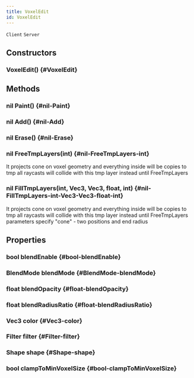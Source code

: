 ```yaml
---
title: VoxelEdit
id: VoxelEdit
---
```

`Client`
`Server`

## Constructors

### VoxelEdit() {#VoxelEdit}

## Methods

### nil Paint() {#nil-Paint}

### nil Add() {#nil-Add}

### nil Erase() {#nil-Erase}

### nil FreeTmpLayers(int) {#nil-FreeTmpLayers-int}
It projects cone on voxel geometry and everything inside will be copies to tmp
all raycasts will collide with this tmp layer instead until FreeTmpLayers

### nil FillTmpLayers(int, Vec3, Vec3, float, int) {#nil-FillTmpLayers-int-Vec3-Vec3-float-int}
It projects cone on voxel geometry and everything inside will be copies to tmp
all raycasts will collide with this tmp layer instead until FreeTmpLayers
parameters specify "cone" - two positions and end radius

## Properties

### bool blendEnable {#bool-blendEnable}

### BlendMode blendMode {#BlendMode-blendMode}

### float blendOpacity {#float-blendOpacity}

### float blendRadiusRatio {#float-blendRadiusRatio}

### Vec3 color {#Vec3-color}

### Filter filter {#Filter-filter}

### Shape shape {#Shape-shape}

### bool clampToMinVoxelSize {#bool-clampToMinVoxelSize}

